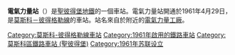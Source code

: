 {{Infobox station
| name          = 電氣力量<br />{{lang|ru|Электроси́ла}}
| type          = {{STPETERSBURGMETRO type}}
| style         =
| image         = Elektrosila metrostation.jpg
| image_size    =
| image_caption = 
| address       = [[莫斯科區_(聖彼得堡)|莫斯科區]]
| borough       = [[聖彼得堡|聖彼得堡]]
| country       = [[俄羅斯|俄羅斯]]
| coordinates   = {{coord|59|52|45.13|N|30|19|7.12|E|display=title,inline}}
| line          = {{STPETERSBURGMETRO-line2}}
| other         =
| structure     = 地下
| platform      = 1個[[島式月台|島式月台]]
| depth         =
| levels        = 1層
| tracks        = 2條
| parking       =
| bicycle       =
| baggage_check =
| opened        = 1961年4月29日
| closed        =
| rebuilt       =
| electrified   =
| ADA           =
| code          =
| owned         = [[聖彼得堡地鐵|聖彼得堡地鐵]]
| zone          =
| smartcardname =
| smartcardstatus =
| former        =
| passengers    =
| pass_year     =
| pass_percent  =
| pass_system   =
| mpassengers   =
| services      = 
| map_locator   =
}}

'''電氣力量站'''（{{lang-rus|Электроси́ла|Elektrosila}}）是[[聖彼得堡地鐵|聖彼得堡地鐵]]的一個車站。電氣力量站開通於1961年4月29日，是[[莫斯科－彼得格勒線|莫斯科－彼得格勒線]]的車站。站名來自於附近的[[電氣力量工廠|電氣力量工廠]]。
{{莫斯科－彼得格勒線}}
[[Category:莫斯科-彼得格勒線車站|Category:莫斯科-彼得格勒線車站]]
[[Category:1961年啟用的鐵路車站|Category:1961年啟用的鐵路車站]]
[[Category:莫斯科區鐵路車站_(聖彼得堡)|Category:莫斯科區鐵路車站 (聖彼得堡)]]
[[Category:1961年苏联设立|Category:1961年苏联设立]]